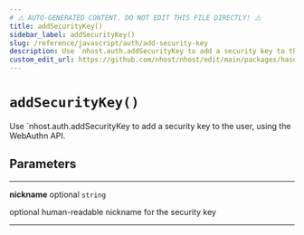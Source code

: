 ```yaml
---
# ⚠️ AUTO-GENERATED CONTENT. DO NOT EDIT THIS FILE DIRECTLY! ⚠️
title: addSecurityKey()
sidebar_label: addSecurityKey()
slug: /reference/javascript/auth/add-security-key
description: Use `nhost.auth.addSecurityKey to add a security key to the user, using the WebAuthn API.
custom_edit_url: https://github.com/nhost/nhost/edit/main/packages/hasura-auth-js/src/hasura-auth-client.ts#L401
---
```


# `addSecurityKey()`

Use `nhost.auth.addSecurityKey to add a security key to the user, using the WebAuthn API.

## Parameters

---

**<span className="parameter-name">nickname</span>** <span className="optional-status">optional</span> `string`

optional human-readable nickname for the security key

---
